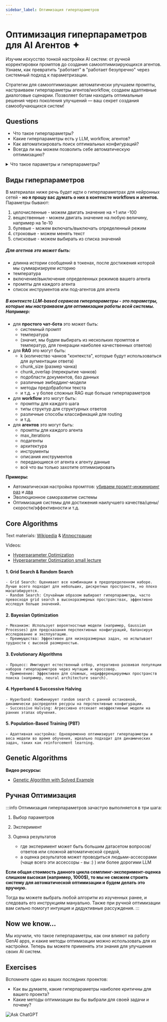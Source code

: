 ```yaml
---
sidebar_label: Оптимизация гиперпараметров
---
```


# Оптимизация гиперпараметров для AI Агентов ✦

Изучим искусство тонкой настройки AI систем: от ручной корректировки промптов до создания самооптимизирующихся агентов. Узнаем, как превратить "работает" в "работает безупречно" через системный подход к параметризации.

Стратегии для самооптимизации: автоматически улучшаем промпты, настраиваем гиперпараметры агентов/workflow, создаем адаптивные диалоговые сценарии. Позволяет ботам находить оптимальные решения через поколения улучшений — ваш секрет создания самообучающихся систем!


## Questions

- Что такое гиперпараметры?
- Какие гиперпараметры есть у LLM, workflow, агентов?
- Как автоматизировать поиск оптимальных конфигураций?
- Всегда ли мы можем позволить себе автоматическую оптимизацию?

<details>
<summary>Что такое параметры и гиперпараметры?</summary>

*Параметры* - обычно это веса нейронной сети - математические величины, которые мы подбираем в процессе обучения.

*Гиперпараметры* - это параметры, которые мы настраиваем для оптимизации работы модели. Например,для нейронной сети это может быть количество нейронов в скрытом слое, определенная функция активации (их существует много) и т.д. **Для LLM** это может быть температура, max_tokens, top_p и т.д.
</details>

## Виды гиперпараметров

В материалах ниже речь будет идти о гиперпараметрах для нейронных сетей - **но я прошу вас думать о них в контексте workflows и агентов.** Параметры бывают:
1. целочисленные - можем двигать значение на +1 или -100
2. вещественные - можем двигать значение на любую величину, например на 1e-10
3. булевые - можем включать/выключать определенный режим
4. строковые - можем менять текст
5. списковые - можем выбирать из списка значений

##### Для агетнов это может быть:
- длинна истории сообщений в токенах, после достижения которой мы суммаризируем историю
- температура
- включение/выключение определенных режимов вашего агента
- промпты для каждого агента
- список инструментов или под-агентов для агента

##### В контексте LLM-based сервисов гиперпараметры - это параметры, которые мы настраиваем для оптимизации работы всей системы. Например: 
- для **простого чат-бота** это может быть:
  - системный промпт
  - температура
  - (значит, мы будем выбирать из нескольких промптов и температур, для генерации наиболее качественных ответов)
- для **RAG** это могут быть:
  - k (количество чанков "контекста", которые будут использоваться для аугментации ответа)
  - chunk_size (размер чанка)
  - chunk_overlap (перекрытие чанков)
  - подобласти документов, баз данных
  - различные эмбеддинг-модели
  - методы предобработки текста
  - и т.д. + у более сложных RAG еще больше гиперпараметров
- для **workflow** это могут быть:
  - промпты для каждого шага
  - типы структур для структурных ответов
  - различные способы классификаций для routing
  - и т.д.
- для **агентов** это могут быть:
  - промпты для каждого агента
  - max_iterations
  - подагенты
  - архитектура
  - инструменты
  - описания инструментов
  - передающиеся от агента к агенту данные
  - всё что вы только захотите оптимизировать

**Примеры:**
- Автоматическая настройка промптов: [убиваем промпт-инжиниринг раз](https://youtu.be/OmTdkNEr2nU?si=Qx0M_PywhouQdHnb) и [два](https://youtu.be/Vn8A3BxfplE?si=RJLKyZA-7QhOMOPi)
- Эволюционное саморазвитие системы
- Оптимизация системы для достижения наилучшего качества/цены/скорости/эффективности и т.д.


## Core Algorithms

Text materials:
[Wikipedia](https://en.wikipedia.org/wiki/Hyperparameter_optimization)
 & 
[Иллюстрации](https://www.nb-data.com/p/6-common-hyperparameter-optimization)

Videos:
- [Hyperparameter Optimization](https://youtu.be/ttE0F7fghfk?si=w9Cz3egxsw6aV1xv)
- [Hyperparameter Optimization small lecture](https://youtu.be/IqQT8se9ofQ?si=6YQBlsW5ry8Xzh_2)

#### 1. Grid Search & Random Search
    - Grid Search: Оценивает все комбинации в предопределенном наборе. Лучше всего подходит для небольших, дискретных пространств, но плохо масштабируется.
    - Random Search: Случайным образом выбирает гиперпараметры, часто превосходя grid search в высокоразмерных пространствах, эффективно исследуя больше значений.

#### 2. Bayesian Optimization
    - Механизм: Использует вероятностные модели (например, Gaussian Processes) для предсказания перспективных конфигураций, балансируя исследование и эксплуатацию.
    - Преимущества: Эффективен для низкоразмерных задач, но испытывает трудности с высокой размерностью.

#### 3. Evolutionary Algorithms
    - Процесс: Имитирует естественный отбор, итеративно развивая популяции наборов гиперпараметров через мутацию и кроссовер.
    - Применение: Эффективен для сложных, недифференцируемых пространств поиска (например, neural architecture search).

#### 4. Hyperband & Successive Halving
    - Hyperband: Комбинирует random search с ранней остановкой, динамически распределяя ресурсы на перспективные конфигурации.
    - Successive Halving: Агрессивно отсекает неэффективные модели на ранних этапах обучения.

#### 5. Population-Based Training (PBT)
    - Адаптивная настройка: Одновременно оптимизирует гиперпараметры и веса модели во время обучения, идеально подходит для динамических задач, таких как reinforcement learning.

## Genetic Algorithms

**Видео ресурсы:**
- [Genetic Algorithm with Solved Example](https://www.youtube.com/watch?v=uQj5UNhCPuo)

## Ручная Оптимизация

:::info
Оптимизация гиперпараметров зачастую выполняется в три шага:
1. Выбор параметров
2. Эксперимент
3. Оценка результатов

    - где эксперимент может быть большим датасетом вопросов/ответов или сложной автоматической средой,
    - а оценка результатов может проводиться людьми-ассесорами (чаще всего эти ассессоры - вы :) ) или более дорогими LLM

**Если общая стоимость данного цикла семплинг-эксперимент-оценка слишком высокая (например, 1000$), то мы не сможем строить систему для автоматической оптимизации и будем делать это вручную.**

Тогда вы можете выбрать любой алгоритм из изученных ранее, и следовать его инструкциям мануально. Также при ручной оптимизации вам сильно помогут интуиция и дедуктивные рассуждения.
:::

## Now we know...

Мы изучили, что такое гиперпараметры, как они влияют на работу GenAI apps, и какие методы оптимизации можно использовать для их настройки. Теперь вы можете применять эти знания для улучшения своих AI систем.

## Exercises

Вспомните один из ваших последних проектов:
- Как вы думаете, какие гиперпараметры наиболее критичны для вашего проекта?
- Какие методы оптимизации вы бы выбрали для своей задачи и почему?

![Ask ChatGPT](https://img.shields.io/badge/Ask%20ChatGPT-8A2BE2?style=for-the-badge)

